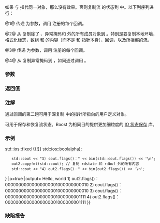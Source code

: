 {{cpp/io/basic_ios/title|copyfmt}}
{{cpp/io/basic_ios/navbar}}
{{ddcl| 
basic_ios&amp; copyfmt( const basic_ios&amp; other );
}}

如果 {{c|other}} 与 {{c|*this}} 指代同一对象，那么没有效果。否则复制流 {{c|other}} 的状态到 {{c|*this}} 中。以下列序列进行：

@1@ 传递 {{ltt|cpp/io/ios_base/event|erase_event}} 为参数，调用 {{lc|register_callback()}} 注册的每个回调。

@2@ 从 {{c|other}} 复制除了 {{lc|rdstate()}}、异常掩码和 {{lc|rdbuf()}} 外的所有成员对象到 {{c|*this}}。特别是要复制本地环境，格式化标志，数组 {{lc|std::ios_base::iword}} 和 {{lc|std::ios_base::pword}} 的内容（而不是 {{tt|iword}} 和 {{tt|pword}} 指针本身），回调，以及所捆绑的流。

@3@ 传递 {{ltt|cpp/io/ios_base/event|copyfmt_event}} 为参数，调用 {{lc|register_callback()}} 注册的每个回调。

@4@ 从 {{c|other}} 复制异常掩码到 {{c|*this}}，如同通过调用 {{c|exceptions(other.exceptions())}}。

===参数===
{{par begin}}
{{par|other|用作源的另一个流}}
{{par end}}

===返回值===
{{c|*this}}

===注解===
通过回调的第二趟可用于深复制 {{lc|std::ios_base::pword}} 中的指针所指向的用户定义对象。

{{tt|copyfmt()}} 可用于保存和恢复流状态。Boost 为相同目的提供更加细粒度的 [http://www.boost.org/doc/libs/release/libs/io/doc/ios_state.html IO 状态保存] 库。

===示例===
{{example
|令 {{lc|std::ofstream}} 对象 "out" 表现准确地类似 {{lc|std::cout}}，包括格式化、{{rlpt|tie|tie()}} 到 {{lc|std::cin}} 等。
|code=
#include &lt;bitset&gt;
#include &lt;climits&gt;
#include &lt;fstream&gt;
#include &lt;iostream&gt;

int main()
{
    std::ofstream out;

    out.copyfmt(std::cout); // 复制 rdstate 和 rdbuf 外的所有内容
    out.clear(std::cout.rdstate()); // 复制 rdstate
    out.basic_ios&lt;char&gt;::rdbuf(std::cout.rdbuf()); // 共享缓冲
    
    out &lt;&lt; "Hello, world\n";
    
    auto bin = [](std::ios_base::fmtflags f)
    {
        return std::bitset&lt;sizeof(std::ios_base::fmtflags) * CHAR_BIT&gt;
            {static_cast&lt;unsigned long long&gt;(f)};
    };
    std::ofstream out2;
    std::cout &lt;&lt; "1) out2.flags()：" &lt;&lt; bin(out2.flags()) &lt;&lt; '\n';
    std::cout &lt;&lt; "2) cout.flags()：" &lt;&lt; bin(std::cout.flags()) &lt;&lt; '\n';
    std::cout.setf(std::ios::hex {{!}} std::ios::fixed {{!}} std::ios::boolalpha);
    std::cout &lt;&lt; "3) cout.flags()：" &lt;&lt; bin(std::cout.flags()) &lt;&lt; '\n';
    out2.copyfmt(std::cout); // 复制 rdstate 和 rdbuf 外的所有内容
    std::cout &lt;&lt; "4) out2.flags()：" &lt;&lt; bin(out2.flags()) &lt;&lt; '\n';
}
|p=true
|output=
Hello, world
1) out2.flags()：00000000000000000001000000000010
2) cout.flags()：00000000000000000001000000000010
3) cout.flags()：00000000000000000001000000001111
4) out2.flags()：00000000000000000001000000001111
}}

===缺陷报告===
{{dr list begin}}
{{dr list item|wg=lwg|dr=256|std=C++98|before=第3步会调用注册过的事件类型是 {{tt|copy_event}} 的回调，但该事件类型未定义|after=改成 {{ltt|cpp/io/ios_base/event|copyfmt_event}}}}
{{dr list item|wg=lwg|dr=292|std=C++98|before=即使 {{c|other}} 与 {{c|*this}} 指代同一对象，依然会复制成员对象和调用已注册的回调|after=此时什么也不做}}
{{dr list end}}

{{langlinks|de|en|es|fr|it|ja|pt|ru}}